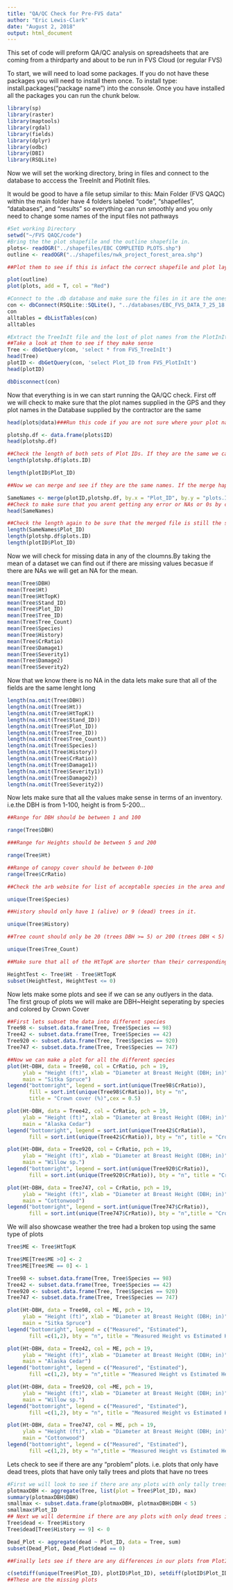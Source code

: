 ---
title: "QA/QC Check for Pre-FVS data"
author: "Eric Lewis-Clark"
date: "August 2, 2018"
output: html_document
---

This set of code will preform QA/QC analysis on spreadsheets that are coming from a thirdparty and about to be run in FVS Cloud (or regular FVS)

To start, we will need to load some packages. If you do not have these packages you will need to install them once. To install type: install.packages("package name") into the console. Once you have installed all the packages you can run the chunk below.

```{r}
library(sp)
library(raster)
library(maptools)
library(rgdal)
library(fields)
library(dplyr)
library(odbc)
library(DBI)
library(RSQLite)
```

Now we will set the working directory, bring in files and connect to the database to acccess the TreeInIt and PlotInIt files.

It would be good to have a file setup similar to this: Main Folder (FVS QAQC) within the main folder have 4 folders labeled "code", "shapefiles", "databases", and "results" so everything can run smoothly and you only need to change some names of the input files not pathways

```{r}
#Set working Directory 
setwd("~/FVS QAQC/code")
#Bring the the plot shapefile and the outline shapefile in. 
plots<- readOGR("../shapefiles/EBC COMPLETED PLOTS.shp")
outline <- readOGR("../shapefiles/nwk_project_forest_area.shp")

##Plot them to see if this is infact the correct shapefile and plot layout

plot(outline)
plot(plots, add = T, col = "Red")

#Connect to the .db database and make sure the files in it are the ones you want to use
con <- dbConnect(RSQLite::SQLite(), "../databases/EBC_FVS_DATA_7_25_18.db")     
con
alltables = dbListTables(con)
alltables

#Extract the TreeInIt file and the lost of plot names from the PlotInIt file
##Take a look at them to see if they make sense 
Tree <- dbGetQuery(con, 'select * from FVS_TreeInIt')
head(Tree)
plotID <- dbGetQuery(con, 'select Plot_ID from FVS_PlotInIt')
head(plotID)

dbDisconnect(con)
```


Now that everything is in we can start running the QA/QC check. 
First off we will check to make sure that the plot names supplied in the GPS and they plot names in the Database supplied by the contractor are the same

```{r}
head(plots@data)###Run this code if you are not sure where your plot names are located 

plotshp.df <- data.frame(plots$ID)
head(plotshp.df) 

##Check the length of both sets of Plot IDs. If they are the same we can move on to the next step, to see if they are the same names. If they are not the same length we need to stop and find the discrepencies  
length(plotshp.df$plots.ID)

length(plotID$Plot_ID)

##Now we can merge and see if they are the same names. If the merge happens with no errors or it returing a NA they have the same names

SameNames <- merge(plotID,plotshp.df, by.x = "Plot_ID", by.y = "plots.ID")
##Check to make sure that you arent getting any error or NAs or 0s by checking the head of the merged file
head(SameNames)

##Check the length again to be sure that the merged file is still the same lenght as the two files going into it
length(SameNames$Plot_ID)
length(plotshp.df$plots.ID)
length(plotID$Plot_ID)

```

Now we will check for missing data in any of the cloumns.By taking the mean of a dataset we can find out if there are missing values becasue if there are NAs we will get an NA for the mean.

```{r}
mean(Tree$DBH)
mean(Tree$Ht)
mean(Tree$HtTopK)
mean(Tree$Stand_ID)
mean(Tree$Plot_ID)
mean(Tree$Tree_ID)
mean(Tree$Tree_Count)
mean(Tree$Species)
mean(Tree$History)
mean(Tree$CrRatio)
mean(Tree$Damage1)
mean(Tree$Severity1)
mean(Tree$Damage2)
mean(Tree$Severity2)
```
Now that we know there is no NA in the data lets make sure that all of the fields are the same lenght long

```{r}
length(na.omit(Tree$DBH))
length(na.omit(Tree$Ht))
length(na.omit(Tree$HtTopK))
length(na.omit(Tree$Stand_ID))
length(na.omit(Tree$Plot_ID))
length(na.omit(Tree$Tree_ID))
length(na.omit(Tree$Tree_Count))
length(na.omit(Tree$Species))
length(na.omit(Tree$History))
length(na.omit(Tree$CrRatio))
length(na.omit(Tree$Damage1))
length(na.omit(Tree$Severity1))
length(na.omit(Tree$Damage2))
length(na.omit(Tree$Severity2))
```

Now lets make sure that all the values make sense in terms of an inventory.
i.e.the DBH is from 1-100, height is from 5-200...

```{r}
##Range for DBH should be between 1 and 100

range(Tree$DBH)

###Range for Heights should be between 5 and 200

range(Tree$Ht)

##Range of canopy cover should be between 0-100
range(Tree$CrRatio)

##Check the arb website for list of acceptable species in the area and make sure that species that are found here are the same as the accepted species

unique(Tree$Species)

##History should only have 1 (alive) or 9 (dead) trees in it.

unique(Tree$History)

##Tree count should only be 20 (trees DBH >= 5) or 200 (trees DBH < 5)

unique(Tree$Tree_Count)

##Make sure that all of the HtTopK are shorter than their corresponding tree

HeightTest <- Tree$Ht - Tree$HtTopK
subset(HeightTest, HeightTest <= 0)
```


Now lets make some plots and see if we can se any outlyers in the data.
The first group of plots we will make are DBH~Height seperating by species and colored by Crown Cover

```{r}
##First lets subset the data into different species
Tree98 <- subset.data.frame(Tree, Tree$Species == 98)
Tree42 <- subset.data.frame(Tree, Tree$Species == 42)
Tree920 <- subset.data.frame(Tree, Tree$Species == 920)
Tree747 <- subset.data.frame(Tree, Tree$Species == 747)

##Now we can make a plot for all the different species 
plot(Ht~DBH, data = Tree98, col = CrRatio, pch = 19, 
     ylab = "Height (ft)", xlab = "Diameter at Breast Height (DBH; in)",
     main = "Sitka Spruce")
legend("bottomright", legend = sort.int(unique(Tree98$CrRatio)),
       fill = sort.int(unique(Tree98$CrRatio)), bty = "n", 
       title = "Crown cover (%)",cex = 0.5)

plot(Ht~DBH, data = Tree42, col = CrRatio, pch = 19, 
     ylab = "Height (ft)", xlab = "Diameter at Breast Height (DBH; in)",
     main = "Alaska Cedar")
legend("bottomright", legend = sort.int(unique(Tree42$CrRatio)),
       fill = sort.int(unique(Tree42$CrRatio)), bty = "n", title = "Crown cover (%)")

plot(Ht~DBH, data = Tree920, col = CrRatio, pch = 19, 
     ylab = "Height (ft)", xlab = "Diameter at Breast Height (DBH; in)",
     main = "Willow sp.")
legend("bottomright", legend = sort.int(unique(Tree920$CrRatio)),
       fill = sort.int(unique(Tree920$CrRatio)), bty = "n", title = "Crown cover (%)")

plot(Ht~DBH, data = Tree747, col = CrRatio, pch = 19, 
     ylab = "Height (ft)", xlab = "Diameter at Breast Height (DBH; in)",
     main = "Cottonwood")
legend("bottomright", legend = sort.int(unique(Tree747$CrRatio)),
       fill = sort.int(unique(Tree747$CrRatio)), bty = "n",title = "Crown cover (%)")


```

We will also showcase weather the tree had a broken top using the same type of plots

```{r}
Tree$ME <- Tree$HtTopK

Tree$ME[Tree$ME >0] <- 2
Tree$ME[Tree$ME == 0] <- 1

Tree98 <- subset.data.frame(Tree, Tree$Species == 98)
Tree42 <- subset.data.frame(Tree, Tree$Species == 42)
Tree920 <- subset.data.frame(Tree, Tree$Species == 920)
Tree747 <- subset.data.frame(Tree, Tree$Species == 747)

plot(Ht~DBH, data = Tree98, col = ME, pch = 19, 
     ylab = "Height (ft)", xlab = "Diameter at Breast Height (DBH; in)",
     main = "Sitka Spruce")
legend("bottomright", legend = c("Measured", "Estimated"),
       fill =c(1,2), bty = "n", title = "Measured Height vs Estimated Height")

plot(Ht~DBH, data = Tree42, col = ME, pch = 19, 
     ylab = "Height (ft)", xlab = "Diameter at Breast Height (DBH; in)",
     main = "Alaska Cedar")
legend("bottomright", legend = c("Measured", "Estimated"),
       fill =c(1,2), bty = "n",title = "Measured Height vs Estimated Height")

plot(Ht~DBH, data = Tree920, col =ME, pch = 19, 
     ylab = "Height (ft)", xlab = "Diameter at Breast Height (DBH; in)",
     main = "Willow sp.")
legend("bottomright", legend = c("Measured", "Estimated"),
       fill =c(1,2), bty = "n", title = "Measured Height vs Estimated Height")

plot(Ht~DBH, data = Tree747, col = ME, pch = 19, 
     ylab = "Height (ft)", xlab = "Diameter at Breast Height (DBH; in)",
     main = "Cottonwood")
legend("bottomright", legend = c("Measured", "Estimated"),
       fill =c(1,2), bty = "n",title = "Measured Height vs Estimated Height")

```

Lets check to see if there are any "problem" plots. 
i.e. plots that only have dead trees, plots that have only tally trees and plots that have no trees

```{r}
#First we will look to see if there are any plots with only tally trees in them
plotmaxDBH <- aggregate(Tree, list(plot = Tree$Plot_ID), max)
summary(plotmaxDBH$DBH)
smallmax <- subset.data.frame(plotmaxDBH, plotmaxDBH$DBH < 5)
smallmax$Plot_ID
## Next we will determine if there are any plots with only dead trees in them.
Tree$dead <- Tree$History
Tree$dead[Tree$History == 9] <- 0

Dead_Plot <- aggregate(dead ~ Plot_ID, data = Tree, sum)
subset(Dead_Plot, Dead_Plot$dead == 0)

##Finally lets see if there are any differences in our plots from PlotInIt and TreesInIt

c(setdiff(unique(Tree$Plot_ID), plotID$Plot_ID), setdiff(plotID$Plot_ID, unique(Tree$Plot_ID)))
##These are the missing plots

```
